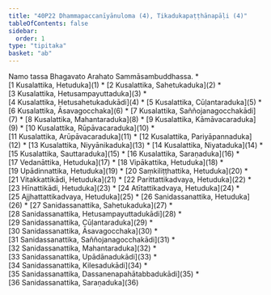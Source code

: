```yaml
---
title: "40P22 Dhammapaccanīyānuloma (4), Tikadukapaṭṭhānapāḷi (4)"
tableOfContents: false
sidebar:
  order: 1
type: "tipitaka"
basket: "ab"
---
```


<Paragraph number="1" type="center">
Namo tassa Bhagavato Arahato Sammāsambuddhassa.

</Paragraph>

<TableOfContents>
* [1 Kusalattika, Hetuduka](1)
* [2 Kusalattika, Sahetukaduka](2)
* [3 Kusalattika, Hetusampayuttaduka](3)
* [4 Kusalattika, Hetusahetukadukādi](4)
* [5 Kusalattika, Cūḷantaraduka](5)
* [6 Kusalattika, Āsavagocchaka](6)
* [7 Kusalattika, Saññojanagocchakādi](7)
* [8 Kusalattika, Mahantaraduka](8)
* [9 Kusalattika, Kāmāvacaraduka](9)
* [10 Kusalattika, Rūpāvacaraduka](10)
* [11 Kusalattika, Arūpāvacaraduka](11)
* [12 Kusalattika, Pariyāpannaduka](12)
* [13 Kusalattika, Niyyānikaduka](13)
* [14 Kusalattika, Niyataduka](14)
* [15 Kusalattika, Sauttaraduka](15)
* [16 Kusalattika, Saraṇaduka](16)
* [17 Vedanāttika, Hetuduka](17)
* [18 Vipākattika, Hetuduka](18)
* [19 Upādinnattika, Hetuduka](19)
* [20 Saṃkiliṭṭhattika, Hetuduka](20)
* [21 Vitakkattikādi, Hetuduka](21)
* [22 Parittattikadvaya, Hetuduka](22)
* [23 Hīnattikādi, Hetuduka](23)
* [24 Atītattikadvaya, Hetuduka](24)
* [25 Ajjhattattikadvaya, Hetuduka](25)
* [26 Sanidassanattika, Hetuduka](26)
* [27 Sanidassanattika, Sahetukaduka](27)
* [28 Sanidassanattika, Hetusampayuttadukādi](28)
* [29 Sanidassanattika, Cūḷantaraduka](29)
* [30 Sanidassanattika, Āsavagocchaka](30)
* [31 Sanidassanattika, Saññojanagocchakādi](31)
* [32 Sanidassanattika, Mahantaraduka](32)
* [33 Sanidassanattika, Upādānadukādi](33)
* [34 Sanidassanattika, Kilesadukādi](34)
* [35 Sanidassanattika, Dassanenapahātabbadukādi](35)
* [36 Sanidassanattika, Saraṇaduka](36)
</TableOfContents>
